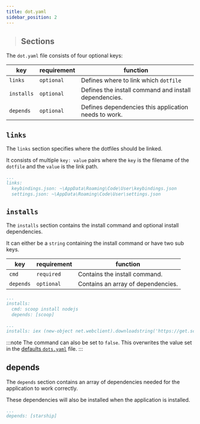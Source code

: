 ```yaml
---
title: dot.yaml
sidebar_position: 2
---
```



> ## Sections
> <TOCInline toc={toc} />

The `dot.yaml` file consists of four optional keys:

| key        | requirement | function                                              |
|------------|-------------|-------------------------------------------------------|
| `links`    | `optional`  | Defines where to link which `dotfile`                 |
| `installs` | `optional`  | Defines the install command and install dependencies. |
| `depends`  | `optional`  | Defines dependencies this application needs to work.  |

## `links`

The `links` section specifies where the dotfiles should be linked.

It consists of multiple `key: value` pairs where the `key` is the filename of the `dotfile` and the `value` is the link path.



```yaml title="Example: vscode/dot.yaml"
...
links:
  keybindings.json: ~\AppData\Roaming\Code\User\keybindings.json
  settings.json: ~\AppData\Roaming\Code\User\settings.json
```

## `installs`

The `installs` section contains the install command and optional install dependencies.

It can either be a `string` containing the install command or have two sub keys.

| key       | requirement | function                           |
|-----------|-------------|------------------------------------|
| `cmd`     | `required`  | Contains the install command.      |
| `depends` | `optional`  | Contains an array of dependencies. |


```yaml title="Example: nodejs/dot.yaml"
...
installs:
  cmd: scoop install nodejs
  depends: [scoop]
```

```yaml title="Example: scoop/dot.yaml"
...
installs: iex (new-object net.webclient).downloadstring('https://get.scoop.sh')
```

:::note
The command can also be set to `false`. This overwrites the value set in the [defaults `dots.yaml`](./defaults) file.
:::


## depends

The `depends` section contains an array of dependencies needed for the application to work correctly.

These dependencies will also be installed when the application is installed.

```yaml title="Example: zsh/dot.yaml"
...
depends: [starship]
```